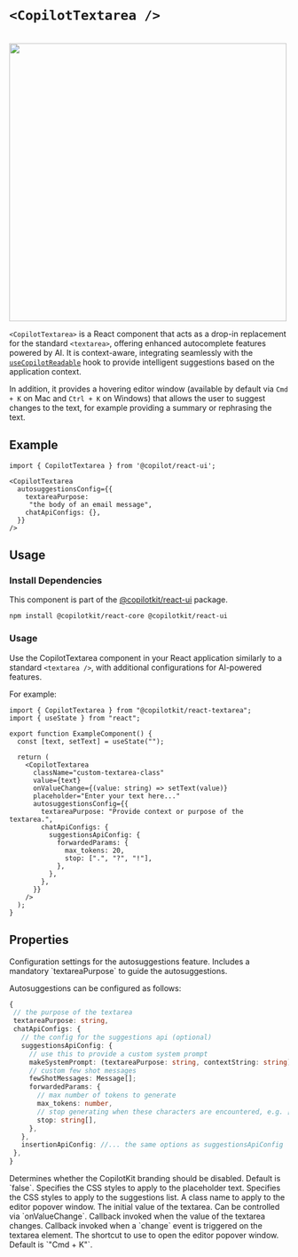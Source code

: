 
# `<CopilotTextarea />`

<br/>
<img src="/images/CopilotTextarea.gif" width="500" />

`<CopilotTextarea>` is a React component that acts as a drop-in replacement for the standard `<textarea>`,
 offering enhanced autocomplete features powered by AI. It is context-aware, integrating seamlessly with the
[`useCopilotReadable`](/reference/hooks/useCopilotReadable) hook to provide intelligent suggestions based on the application context.
 
In addition, it provides a hovering editor window (available by default via `Cmd + K` on Mac and `Ctrl + K` on Windows) that allows the user to
suggest changes to the text, for example providing a summary or rephrasing the text.


## Example

```tsx
import { CopilotTextarea } from '@copilot/react-ui';

<CopilotTextarea
  autosuggestionsConfig={{
    textareaPurpose:
     "the body of an email message",
    chatApiConfigs: {},
  }}
/>
```

## Usage

### Install Dependencies

This component is part of the [@copilotkit/react-ui](https://npmjs.com/package/@copilotkit/react-ui) package.

```shell npm2yarn \"@copilotkit/react-ui"\
npm install @copilotkit/react-core @copilotkit/react-ui
```

### Usage

Use the CopilotTextarea component in your React application similarly to a standard `<textarea />`,
with additional configurations for AI-powered features.
 
For example:
 
```tsx
import { CopilotTextarea } from "@copilotkit/react-textarea";
import { useState } from "react";
 
export function ExampleComponent() {
  const [text, setText] = useState("");
 
  return (
    <CopilotTextarea
      className="custom-textarea-class"
      value={text}
      onValueChange={(value: string) => setText(value)}
      placeholder="Enter your text here..."
      autosuggestionsConfig={{
        textareaPurpose: "Provide context or purpose of the textarea.",
        chatApiConfigs: {
          suggestionsApiConfig: {
            forwardedParams: {
              max_tokens: 20,
              stop: [".", "?", "!"],
            },
          },
        },
      }}
    />
  );
}
```

## Properties

<PropertyReference name="autosuggestionsConfig" type="AutosuggestionsConfigUserSpecified" required>
Configuration settings for the autosuggestions feature.
  Includes a mandatory `textareaPurpose` to guide the autosuggestions.
 
  Autosuggestions can be configured as follows:
 
  ```ts
  {
   // the purpose of the textarea
   textareaPurpose: string,
   chatApiConfigs: {
     // the config for the suggestions api (optional)
     suggestionsApiConfig: {
       // use this to provide a custom system prompt
       makeSystemPrompt: (textareaPurpose: string, contextString: string) => string;
       // custom few shot messages
       fewShotMessages: Message[];
       forwardedParams: {
         // max number of tokens to generate
         max_tokens: number,
         // stop generating when these characters are encountered, e.g. [".", "?", "!"]
         stop: string[],
       },
     },
     insertionApiConfig: //... the same options as suggestionsApiConfig
   },
  }
  ```
</PropertyReference>

<PropertyReference name="disableBranding" type="boolean" >
Determines whether the CopilotKit branding should be disabled. Default is `false`.
</PropertyReference>

<PropertyReference name="placeholderStyle" type="React.CSSProperties" >
Specifies the CSS styles to apply to the placeholder text.
</PropertyReference>

<PropertyReference name="suggestionsStyle" type="React.CSSProperties" >
Specifies the CSS styles to apply to the suggestions list.
</PropertyReference>

<PropertyReference name="hoverMenuClassname" type="string" >
A class name to apply to the editor popover window.
</PropertyReference>

<PropertyReference name="value" type="string" >
The initial value of the textarea. Can be controlled via `onValueChange`.
</PropertyReference>

<PropertyReference name="onValueChange" type="(value: string) => void" >
Callback invoked when the value of the textarea changes.
</PropertyReference>

<PropertyReference name="onChange" type="(event: React.ChangeEvent<HTMLTextAreaElement>) => void" >
Callback invoked when a `change` event is triggered on the textarea element.
</PropertyReference>

<PropertyReference name="shortcut" type="string" >
The shortcut to use to open the editor popover window. Default is `"Cmd + K"`.
</PropertyReference>